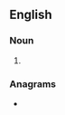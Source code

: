 ==English==

===Noun===
{{en-noun|-}}

# {{alternative spelling of|en|homeyness}}

===Anagrams===
* {{anagrams|en|a=ehimnoss|monishes}}